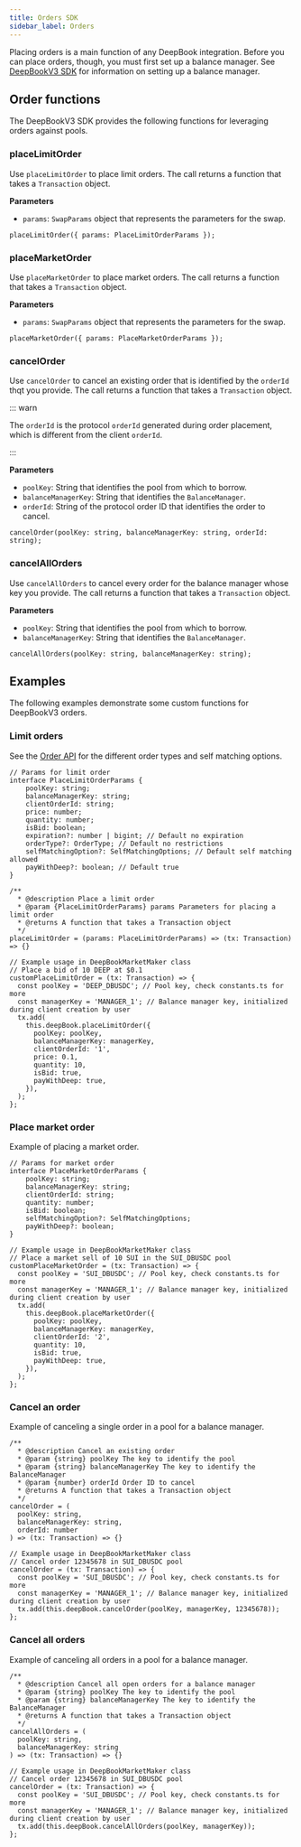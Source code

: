 ---
title: Orders SDK
sidebar_label: Orders
---

Placing orders is a main function of any DeepBook integration. Before you can place orders, though, you must first set up a balance manager. See [DeepBookV3 SDK](../deepbookv3-sdk.mdx) for information on setting up a balance manager.

## Order functions

The DeepBookV3 SDK provides the following functions for leveraging orders against pools.

### placeLimitOrder

Use `placeLimitOrder` to place limit orders. The call returns a function that takes a `Transaction` object.

**Parameters**

- `params`: `SwapParams` object that represents the parameters for the swap.

```tsx
placeLimitOrder({ params: PlaceLimitOrderParams });
```

### placeMarketOrder

Use `placeMarketOrder` to place market orders. The call returns a function that takes a `Transaction` object.

**Parameters**

- `params`: `SwapParams` object that represents the parameters for the swap.

```tsx
placeMarketOrder({ params: PlaceMarketOrderParams });
```

### cancelOrder

Use `cancelOrder` to cancel an existing order that is identified by the `orderId` thqt you provide. The call returns a function that takes a `Transaction` object.

::: warn

The `orderId` is the protocol `orderId` generated during order placement, which is different from the client `orderId`.

:::

**Parameters**

- `poolKey`: String that identifies the pool from which to borrow.
- `balanceManagerKey`: String that identifies the `BalanceManager`.
- `orderId`: String of the protocol order ID that identifies the order to cancel. 

```tsx
cancelOrder(poolKey: string, balanceManagerKey: string, orderId: string);
```

### cancelAllOrders

Use `cancelAllOrders` to cancel every order for the balance manager whose key you provide. The call returns a function that takes a `Transaction` object.

**Parameters**

- `poolKey`: String that identifies the pool from which to borrow.
- `balanceManagerKey`: String that identifies the `BalanceManager`.

```tsx
cancelAllOrders(poolKey: string, balanceManagerKey: string);
```

## Examples

The following examples demonstrate some custom functions for DeepBookV3 orders.

### Limit orders

See the [Order API](../deepbookv3/orders) for the different order types and self matching options.
    
```tsx
// Params for limit order
interface PlaceLimitOrderParams {
    poolKey: string;
    balanceManagerKey: string;
    clientOrderId: string;
    price: number;
    quantity: number;
    isBid: boolean;
    expiration?: number | bigint; // Default no expiration
    orderType?: OrderType; // Default no restrictions
    selfMatchingOption?: SelfMatchingOptions; // Default self matching allowed
    payWithDeep?: boolean; // Default true
}

/**
  * @description Place a limit order
  * @param {PlaceLimitOrderParams} params Parameters for placing a limit order
  * @returns A function that takes a Transaction object
  */
placeLimitOrder = (params: PlaceLimitOrderParams) => (tx: Transaction) => {}

// Example usage in DeepBookMarketMaker class
// Place a bid of 10 DEEP at $0.1
customPlaceLimitOrder = (tx: Transaction) => {
  const poolKey = 'DEEP_DBUSDC'; // Pool key, check constants.ts for more
  const managerKey = 'MANAGER_1'; // Balance manager key, initialized during client creation by user
  tx.add(
    this.deepBook.placeLimitOrder({
      poolKey: poolKey,
      balanceManagerKey: managerKey,
      clientOrderId: '1',
      price: 0.1,
      quantity: 10,
      isBid: true,
      payWithDeep: true,
    }),
  );
};
```

### Place market order

Example of placing a market order.

```tsx
// Params for market order
interface PlaceMarketOrderParams {
    poolKey: string;
    balanceManagerKey: string;
    clientOrderId: string;
    quantity: number;
    isBid: boolean;
    selfMatchingOption?: SelfMatchingOptions;
    payWithDeep?: boolean;
}

// Example usage in DeepBookMarketMaker class
// Place a market sell of 10 SUI in the SUI_DBUSDC pool
customPlaceMarketOrder = (tx: Transaction) => {
  const poolKey = 'SUI_DBUSDC'; // Pool key, check constants.ts for more
  const managerKey = 'MANAGER_1'; // Balance manager key, initialized during client creation by user
  tx.add(
    this.deepBook.placeMarketOrder({
      poolKey: poolKey,
      balanceManagerKey: managerKey,
      clientOrderId: '2',
      quantity: 10,
      isBid: true,
      payWithDeep: true,
    }),
  );
};
```
    
### Cancel an order

Example of canceling a single order in a pool for a balance manager. 
    
```tsx
/**
  * @description Cancel an existing order
  * @param {string} poolKey The key to identify the pool
  * @param {string} balanceManagerKey The key to identify the BalanceManager
  * @param {number} orderId Order ID to cancel
  * @returns A function that takes a Transaction object
  */
cancelOrder = (
  poolKey: string, 
  balanceManagerKey: string, 
  orderId: number
) => (tx: Transaction) => {}

// Example usage in DeepBookMarketMaker class
// Cancel order 12345678 in SUI_DBUSDC pool
cancelOrder = (tx: Transaction) => {
  const poolKey = 'SUI_DBUSDC'; // Pool key, check constants.ts for more
  const managerKey = 'MANAGER_1'; // Balance manager key, initialized during client creation by user
  tx.add(this.deepBook.cancelOrder(poolKey, managerKey, 12345678));
};
```

### Cancel all orders

Example of canceling all orders in a pool for a balance manager.
    
```tsx
/**
  * @description Cancel all open orders for a balance manager
  * @param {string} poolKey The key to identify the pool
  * @param {string} balanceManagerKey The key to identify the BalanceManager
  * @returns A function that takes a Transaction object
  */
cancelAllOrders = (
  poolKey: string, 
  balanceManagerKey: string
) => (tx: Transaction) => {}

// Example usage in DeepBookMarketMaker class
// Cancel order 12345678 in SUI_DBUSDC pool
cancelOrder = (tx: Transaction) => {
  const poolKey = 'SUI_DBUSDC'; // Pool key, check constants.ts for more
  const managerKey = 'MANAGER_1'; // Balance manager key, initialized during client creation by user
  tx.add(this.deepBook.cancelAllOrders(poolKey, managerKey));
};
```